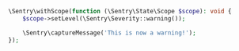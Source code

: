 ```php
\Sentry\withScope(function (\Sentry\State\Scope $scope): void {
    $scope->setLevel(\Sentry\Severity::warning());

    \Sentry\captureMessage('This is now a warning!');
});
```
